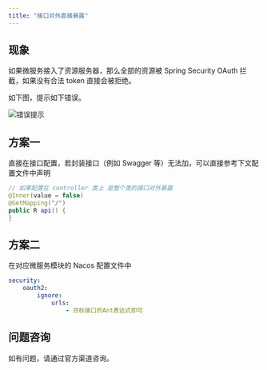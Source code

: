 ```yaml
---
title: "接口对外直接暴露"
---
```


## 现象

如果微服务接入了资源服务器，那么全部的资源被 Spring Security OAuth 拦截，如果没有合法 token 直接会被拒绝。

如下图，提示如下错误。

![错误提示](/images/1599313987030-1d13cd7b-bf62-4652-9345-9bc75cd14d35.jpeg)

## 方案一

<Note>
直接在接口配置，若封装接口（例如 Swagger 等）无法加，可以直接参考下文配置文件中声明
</Note>

```java
// 如果配置在 controller 类上 是整个类的接口对外暴露
@Inner(value = false)
@GetMapping("/")
public R api() {
}
```

## 方案二

<Warning>
在对应微服务模块的 Nacos 配置文件中
</Warning>

```yaml
security:
	oauth2:
		ignore:
			urls: 
				- 目标接口的Ant表达式即可
```

## 问题咨询

如有问题，请通过官方渠道咨询。


